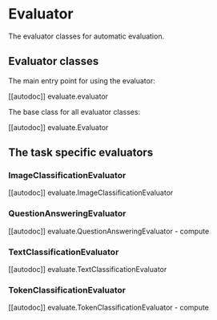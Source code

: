 # Evaluator

The evaluator classes for automatic evaluation.

## Evaluator classes

The main entry point for using the evaluator:

[[autodoc]] evaluate.evaluator

The base class for all evaluator classes:

[[autodoc]] evaluate.Evaluator

## The task specific evaluators

### ImageClassificationEvaluator

[[autodoc]] evaluate.ImageClassificationEvaluator

### QuestionAnsweringEvaluator

[[autodoc]] evaluate.QuestionAnsweringEvaluator
    - compute

### TextClassificationEvaluator

[[autodoc]] evaluate.TextClassificationEvaluator

### TokenClassificationEvaluator

[[autodoc]] evaluate.TokenClassificationEvaluator
    - compute
